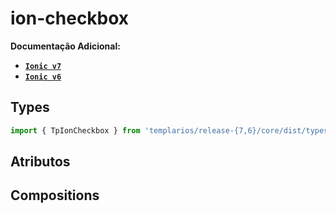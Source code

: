 
<Meta of={checkboxStories} />

# ion-checkbox

**Documentação Adicional:**

- **[`Ionic v7`](https://ionicframework.com/docs/api/checkbox)**
- **[`Ionic v6`](https://ionicframework.com/docs/v6/api/checkbox)**

## Types

```ts
import { TpIonCheckbox } from 'templarios/release-{7,6}/core/dist/types/interfaces';
```

## Atributos

<Canvas of={checkboxStories.Default} />
<Controls of={checkboxStories.Default} />

## Compositions

<Canvas of={checkboxTextStories.Label} />
<Controls of={checkboxTextStories.Label} />
